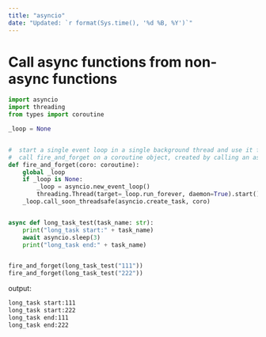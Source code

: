 ```yaml
---
title: "asyncio"
date: "Updated: `r format(Sys.time(), '%d %B, %Y')`"
---
```


# Call async functions from non-async functions

``` python
import asyncio
import threading
from types import coroutine

_loop = None


#  start a single event loop in a single background thread and use it for all fire&forget tasks
#  call fire_and_forget on a coroutine object, created by calling an async def
def fire_and_forget(coro: coroutine):
    global _loop
    if _loop is None:
        _loop = asyncio.new_event_loop()
        threading.Thread(target=_loop.run_forever, daemon=True).start()
    _loop.call_soon_threadsafe(asyncio.create_task, coro)


async def long_task_test(task_name: str):
    print("long_task start:" + task_name)
    await asyncio.sleep(3)
    print("long_task end:" + task_name)


fire_and_forget(long_task_test("111"))
fire_and_forget(long_task_test("222"))
```
output:
``` bash
long_task start:111
long_task start:222
long_task end:111
long_task end:222

```

